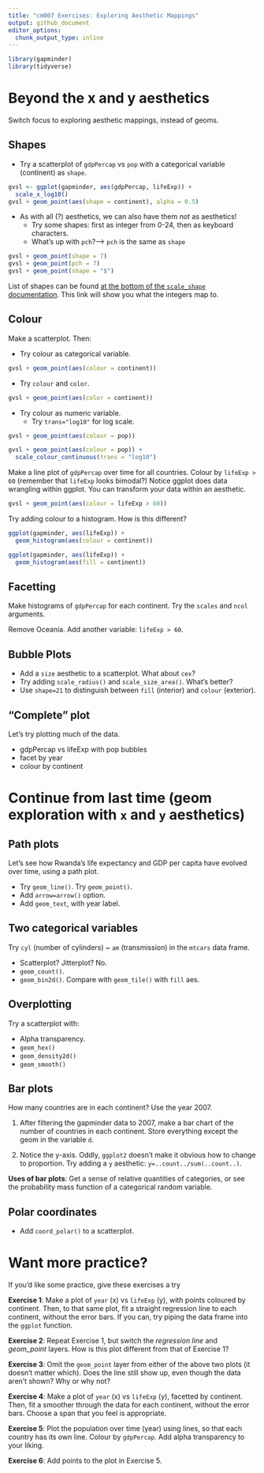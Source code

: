 ```yaml
---
title: "cm007 Exercises: Exploring Aesthetic Mappings"
output: github_document
editor_options: 
  chunk_output_type: inline
---
```


```r
library(gapminder)
library(tidyverse)
```


# Beyond the x and y aesthetics

Switch focus to exploring aesthetic mappings, instead of geoms. 

## Shapes

- Try a scatterplot of `gdpPercap` vs `pop` with a categorical variable (continent) as `shape`.
```r
gvsl <- ggplot(gapminder, aes(gdpPercap, lifeExp)) +
  scale_x_log10()
gvsl + geom_point(aes(shape = continent), alpha = 0.5)
```

- As with all (?) aesthetics, we can also have them _not_ as aesthetics!
    - Try some shapes: first as integer from 0-24, then as keyboard characters.
    - What's up with `pch`?---> `pch` is the same as `shape`
  
```r
gvsl + geom_point(shape = 7)
gvsl + geom_point(pch = 7)
gvsl + geom_point(shape = "$")
```


List of shapes can be found [at the bottom of the `scale_shape` documentation](https://ggplot2.tidyverse.org/reference/scale_shape.html). This link will show you what the integers map to.

## Colour

Make a scatterplot. Then:

- Try colour as categorical variable.

```r
gvsl + geom_point(aes(colour = continent))
```

- Try `colour` and `color`. 
```r
gvsl + geom_point(aes(color = continent))
```

- Try colour as numeric variable.
    - Try `trans="log10"` for log scale.
    
```r
gvsl + geom_point(aes(colour = pop))

gvsl + geom_point(aes(colour = pop)) +
  scale_colour_continuous(trans = "log10")

```
    


Make a line plot of `gdpPercap` over time for all countries. Colour by `lifeExp > 60` (remember that `lifeExp` looks bimodal?) Notice ggplot does data wrangling within ggplot. You can transform your data within an aesthetic.

```r
gvsl + geom_point(aes(colour = lifeExp > 60))
```

Try adding colour to a histogram. How is this different?
```r
ggplot(gapminder, aes(lifeExp)) +
  geom_histogram(aes(colour = continent))

ggplot(gapminder, aes(lifeExp)) +
  geom_histogram(aes(fill = continent))
```


## Facetting

Make histograms of `gdpPercap` for each continent. Try the `scales` and `ncol` arguments. 

Remove Oceania. Add another variable: `lifeExp > 60`. 

## Bubble Plots

- Add a `size` aesthetic to a scatterplot. What about `cex`?
- Try adding `scale_radius()` and `scale_size_area()`. What's better?
- Use `shape=21` to distinguish between `fill` (interior) and `colour` (exterior).

## "Complete" plot

Let's try plotting much of the data.

- gdpPercap vs lifeExp with pop bubbles
- facet by year
- colour by continent



# Continue from last time (geom exploration with `x` and `y` aesthetics)

## Path plots

Let's see how Rwanda's life expectancy and GDP per capita have evolved over time, using a path plot.

- Try `geom_line()`. Try `geom_point()`.
- Add `arrow=arrow()` option.
- Add `geom_text`, with year label. 


## Two categorical variables

Try `cyl` (number of cylinders) ~ `am` (transmission) in the `mtcars` data frame.

- Scatterplot? Jitterplot? No.
- `geom_count()`.
- `geom_bin2d()`. Compare with `geom_tile()` with `fill` aes.

## Overplotting

Try a scatterplot with:

- Alpha transparency.
- `geom_hex()`
- `geom_density2d()`
- `geom_smooth()`


## Bar plots

How many countries are in each continent? Use the year 2007.

1. After filtering the gapminder data to 2007, make a bar chart of the number of countries in each continent. Store everything except the geom in the variable `d`.



2. Notice the y-axis. Oddly, `ggplot2` doesn't make it obvious how to change to proportion. Try adding a `y` aesthetic: `y=..count../sum(..count..)`.



__Uses of bar plots__: Get a sense of relative quantities of categories, or see the probability mass function of a categorical random variable.



## Polar coordinates

- Add `coord_polar()` to a scatterplot.


# Want more practice?

If you'd like some practice, give these exercises a try

__Exercise 1__: Make a plot of `year` (x) vs `lifeExp` (y), with points coloured by continent. Then, to that same plot, fit a straight regression line to each continent, without the error bars. If you can, try piping the data frame into the `ggplot` function.

__Exercise 2__: Repeat Exercise 1, but switch the _regression line_ and _geom\_point_ layers. How is this plot different from that of Exercise 1?

__Exercise 3__: Omit the `geom_point` layer from either of the above two plots (it doesn't matter which). Does the line still show up, even though the data aren't shown? Why or why not?

__Exercise 4__: Make a plot of `year` (x) vs `lifeExp` (y), facetted by continent. Then, fit a smoother through the data for each continent, without the error bars. Choose a span that you feel is appropriate.

__Exercise 5__: Plot the population over time (year) using lines, so that each country has its own line. Colour by `gdpPercap`. Add alpha transparency to your liking. 

__Exercise 6__: Add points to the plot in Exercise 5.